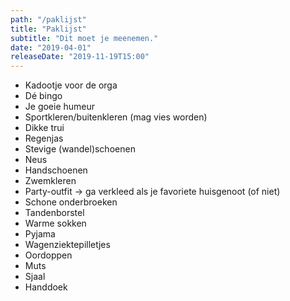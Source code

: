 ```yaml
---
path: "/paklijst"
title: "Paklijst"
subtitle: "Dit moet je meenemen."
date: "2019-04-01"
releaseDate: "2019-11-19T15:00"
---
```


- Kadootje voor de orga
- Dé bingo
- Je goeie humeur
- Sportkleren/buitenkleren (mag vies worden)
- Dikke trui
- Regenjas
- Stevige (wandel)schoenen
- Neus
- Handschoenen
- Zwemkleren
- Party-outfit → ga verkleed als je favoriete huisgenoot (of niet)
- Schone onderbroeken
- Tandenborstel
- Warme sokken
- Pyjama
- Wagenziektepilletjes
- Oordoppen
- Muts
- Sjaal
- Handdoek
